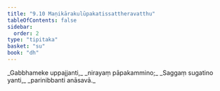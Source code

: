 ```yaml
---
title: "9.10 Maṇikārakulūpakatissattheravatthu"
tableOfContents: false
sidebar:
  order: 2
type: "tipitaka"
basket: "su"
book: "dh"
---
```



<DynamicBreadcrumb />

<Division number="126" book="dh" bookNo="18" page="32">

<Paragraph number="135" type="verses" book="dh">
_Gabbhameke uppajjanti,_  
_nirayaṃ pāpakammino;_  
_Saggaṃ sugatino yanti,_  
_parinibbanti anāsavā._
</Paragraph>
</Division>